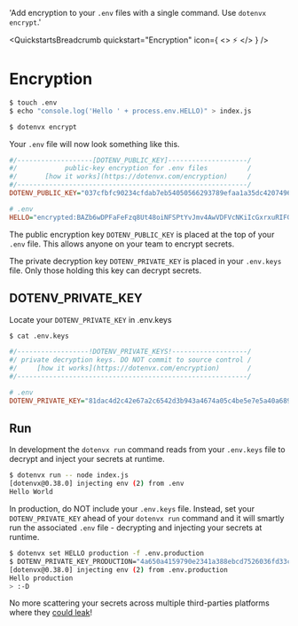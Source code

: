 
  'Add encryption to your `.env` files with a single command. Use `dotenvx encrypt`.'

<QuickstartsBreadcrumb quickstart="Encryption" icon={
  <>
    ⚡️
  </>
} />
# Encryption
<GuideHeading lead={description} />

```bash {{ title: "dotenvx encrypt" }}
$ touch .env
$ echo "console.log('Hello ' + process.env.HELLO)" > index.js

$ dotenvx encrypt
```

Your `.env` file will now look something like this.


```ini {{ title: '.env' }}
#/-------------------[DOTENV_PUBLIC_KEY]--------------------/
#/            public-key encryption for .env files          /
#/       [how it works](https://dotenvx.com/encryption)     /
#/----------------------------------------------------------/
DOTENV_PUBLIC_KEY="037cfbfc90234cfdab7eb54050566293789efaa1a35dc420749662db400dc9c4b2"

# .env
HELLO="encrypted:BAZb6wDPFaFeFzq8Ut48oiNFSPtYvJmv4AwVDFVcNKiIcGxrxuRIFGWxZ3xVjxOgOo6w65bWFTpAfbatSz52+VvwDYZ3nFUO828nzovH5ZhsIoxPuPb7K0ZphmNynR7Hxci4a+fB"
```

The public encryption key `DOTENV_PUBLIC_KEY` is placed at the top of your `.env` file. This allows anyone on your team to encrypt secrets.

The private decryption key `DOTENV_PRIVATE_KEY` is placed in your `.env.keys` file. Only those holding this key can decrypt secrets.

## DOTENV_PRIVATE_KEY

Locate your `DOTENV_PRIVATE_KEY` in .env.keys

```bash {{ title: "cat .env.keys" }}
$ cat .env.keys
```
```ini {{ title: '.env.keys' }}
#/------------------!DOTENV_PRIVATE_KEYS!-------------------/
#/ private decryption keys. DO NOT commit to source control /
#/     [how it works](https://dotenvx.com/encryption)       /
#/----------------------------------------------------------/

# .env
DOTENV_PRIVATE_KEY="81dac4d2c42e67a2c6542d3b943a4674a05c4be5e7e5a40a689be7a3bd49a07e"
```

## Run

In development the `dotenvx run` command reads from your `.env.keys` file to decrypt and inject your secrets at runtime.

```bash {{ title: "development" }}
$ dotenvx run -- node index.js
[dotenvx@0.38.0] injecting env (2) from .env
Hello World
```

In production, do NOT include your `.env.keys` file. Instead, set your `DOTENV_PRIVATE_KEY` ahead of your `dotenvx run` command and it will smartly run the associated `.env` file - decrypting and injecting your secrets at runtime.

```bash {{ title: "production" }}
$ dotenvx set HELLO production -f .env.production
$ DOTENV_PRIVATE_KEY_PRODUCTION="4a650a4159790e2341a388ebcd7526036fd33cc6240667c7cd940cde7b11cfaf" dotenvx run -- node index.js
[dotenvx@0.38.0] injecting env (2) from .env.production
Hello production
> :-D
```

No more scattering your secrets across multiple third-parties platforms where they [could leak](https://techcrunch.com/2023/01/05/circleci-breach/)!
